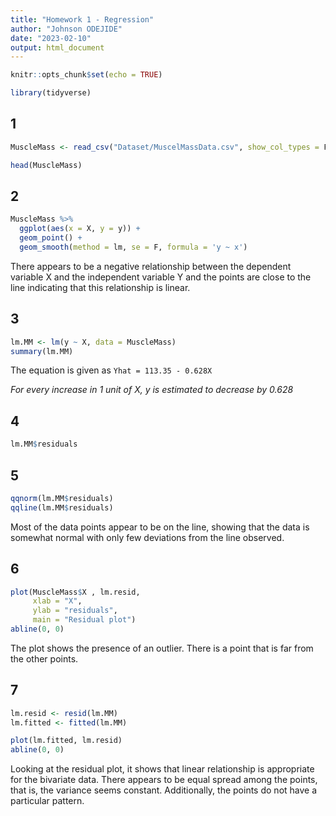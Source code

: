 ```yaml
---
title: "Homework 1 - Regression"
author: "Johnson ODEJIDE"
date: "2023-02-10"
output: html_document
---
```


```r
knitr::opts_chunk$set(echo = TRUE)

library(tidyverse)
```

## 1

```r
MuscleMass <- read_csv("Dataset/MuscelMassData.csv", show_col_types = F)

head(MuscleMass)
```

## 2

```r
MuscleMass %>% 
  ggplot(aes(x = X, y = y)) +
  geom_point() +
  geom_smooth(method = lm, se = F, formula = 'y ~ x')
```

There appears to be a negative relationship between the dependent variable X and the independent variable Y and the points are close to the line indicating that this relationship is linear.


## 3

```r
lm.MM <- lm(y ~ X, data = MuscleMass)
summary(lm.MM)
```

The equation is given as `Yhat = 113.35 - 0.628X`

_For every increase in 1 unit of X, y is estimated to decrease by 0.628_


## 4

```r
lm.MM$residuals
```

## 5

```r
qqnorm(lm.MM$residuals)
qqline(lm.MM$residuals)
```

Most of the data points appear to be on the line, showing that the data is somewhat normal with only few deviations from the line observed.


## 6

```r
plot(MuscleMass$X , lm.resid,
     xlab = "X",
     ylab = "residuals",
     main = "Residual plot")
abline(0, 0)
```

The plot shows the presence of an outlier. There is a point that is far from the other points.

## 7

```r
lm.resid <- resid(lm.MM)
lm.fitted <- fitted(lm.MM)

plot(lm.fitted, lm.resid)
abline(0, 0)
```

Looking at the residual plot, it shows that linear relationship is appropriate for the bivariate data. There appears to be equal spread among the points, that is, the variance seems constant. Additionally, the points do not have a particular pattern.




